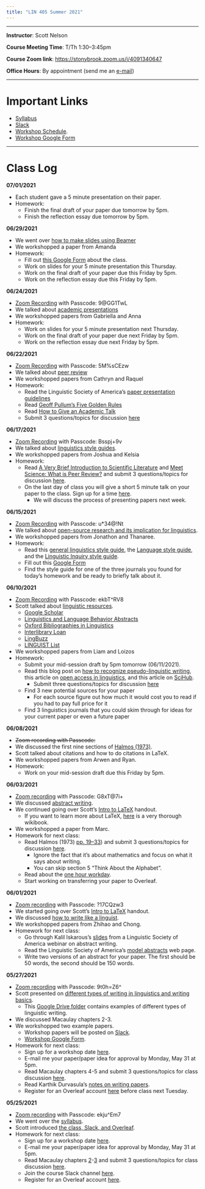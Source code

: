 ```yaml
---
title: "LIN 405 Summer 2021"
---
```

***

**Instructor**: Scott Nelson

**Course Meeting Time**: T/Th 1:30--3:45pm

**Course Zoom link**: [https://stonybrook.zoom.us/j/4091340647](https://stonybrook.zoom.us/j/4091340647)

**Office Hours**: By appointment (send me an [e-mail]((mailto:scott.nelson@stonybrook.edu)))

***

# Important Links

- [Syllabus](LIN405/405SyllabusSummer2021.pdf)
- [Slack](https://join.slack.com/t/lin405-summer2021/shared_invite/zt-qqd78udv-Fc8y8Th1MOU3OqyJ6d19YA)
- [Workshop Schedule](https://docs.google.com/spreadsheets/d/1GefHWT8B8B4UsRAo15WnXeYfpHK9VyYKm7ZJ0uc3y9E/edit?usp=sharing).
- [Workshop Google Form](https://forms.gle/E96cropAgUGcRWuc8)

***

# Class Log

**07/01/2021**

* Each student gave a 5 minute presentation on their paper.
* Homework: 
  + Finish the final draft of your paper due tomorrow by 5pm.
  + Finish the reflection essay due tomorrow by 5pm.

**06/29/2021**

* We went over [how to make slides using Beamer](405/IntroToBeamer.pdf)
* We workshopped a paper from Amanda
* Homework:
  + Fill out [this Google Form](https://forms.gle/iji1og2XHhwHHpWh6) about the class.
  + Work on slides for your 5 minute presentation this Thursday.
  + Work on the final draft of your paper due this Friday by 5pm.
  + Work on the reflection essay due this Friday by 5pm.

**06/24/2021**

* [Zoom Recording](https://stonybrook.zoom.us/rec/share/ffMlo0y2NHJ2ipWUIjLOq6TQZmKQK20RMC4l2JZLJ2d1GoNvvurAWc5IJeBrRX4A.Y6kj5j62EMHBAVHO) with Passcode: 9@GG1TwL
* We talked about [academic presentations](405/Lecture10.pdf)
* We workshopped papers from Gabriella and Anna
* Homework:
  + Work on slides for your 5 minute presentation next Thursday.
  + Work on the final draft of your paper due next Friday by 5pm.
  + Work on the reflection essay due next Friday by 5pm.

**06/22/2021**

* [Zoom Recording](https://stonybrook.zoom.us/rec/share/NlZ6_h0RAYSwtM58-41mdVfWFgya1LgN6asEgc5Z3Gj_m4sz1k31YzQBp4xQT2Sj.l5RwpLg-wAr7IOEd) with Passcode: 5M%sCEzw
* We talked about [peer review](405/Lecture9.pdf)
* We workshopped papers from Cathryn and Raquel
* Homework:
  + Read the Linguistic Society of America's [paper presentation guidelines](https://www.linguisticsociety.org/resource/lsa-paper-guidelines-0)
  + Read [Geoff Pullum's Five Golden Rules](https://people.ucsc.edu/~pullum/goldenrules.html)
  + Read [How to Give an Academic Talk](readings/howtotalk.pdf)
  + Submit 3 questions/topics for discussion [here](https://forms.gle/UXSm5qKcbqsLMPPRA)

**06/17/2021**

* [Zoom Recording](https://stonybrook.zoom.us/rec/share/2082TVoIZJ4n8fpXj4SZIuYrax-YzGh2cX5yBxDgr00_csoT_ZEZKK_8QpUIrOFH.INVH8Z2y9UEV1FB1) with Passcode: Bsspj+9v
* We talked about [linguistics style guides](405/Lecture8.pdf).
* We workshopped papers from Joshua and Kelsia
* Homework:
  + Read [A Very Brief Introduction to Scientific Literature](https://undergraduatesciencelibrarian.org/a-very-brief-introduction-to-the-scientific-literature/) and [Meet Science: What is Peer Review?](https://boingboing.net/2011/04/22/meet-science-what-is.html) and submit 3 questions/topics for discussion [here](https://forms.gle/vRX1UC7tNtFPBtWo6).
  + On the last day of class you will give a short 5 minute talk on your paper to the class. Sign up for a time [here](https://docs.google.com/spreadsheets/d/1yzztMsKVO7RXbankZxPlq_1NoukBj5Ouyfajy_SLCr0/edit?usp=sharing).
    - We will discuss the process of presenting papers next week.

**06/15/2021**

* [Zoom Recording](https://stonybrook.zoom.us/rec/share/kFrBI1eLBxQXEu6fn2RGgyblYV-czfq02hIom0DMiU0sMOKzp5YMPv2rbG9g66eH.-ltzK8Y3fLBTajFL) with Passcode: u*34@!Nt
* We talked about [open-source research and its implication for linguistics](405/Lecture7.pdf).
* We workshopped papers from Jonathon and Thanaree.
* Homework:
  + Read this [general linguistics style guide](readings/GenericStyleRules.pdf), the [Language style guide](readings/LanguageStyleGuide.pdf), and the [Linguistic Inquiry style guide](readings/LinguisticInquiryStyleGuide.pdf).
  + Fill out this [Google Form](https://forms.gle/41r851wgXWFQFBpw6)
  + Find the style guide for one of the three journals you found for today's homework and be ready to briefly talk about it.

**06/10/2021**

* [Zoom Recording](https://stonybrook.zoom.us/rec/share/QwFmuydCty_ykx18dL3r_-H7rNb99nuFAP1UW5EID8T3rIZetLRBwDPu3PAzI5Kq.mPd6LRuVO305S9gp) with Passcode: ekbT^RV8
* Scott talked about [linguistic resources](405/Lecture6.pdf).
  + [Google Scholar](https://scholar.google.com)
  + [Linguistics and Language Behavior Abstracts](https://search.proquest.com/llba)
  + [Oxford Bibliographies in Linguistics](https://www.oxfordbibliographies.com/obo/page/linguistics)
  + [Interlibrary Loan](https://guides.library.stonybrook.edu/c.php?g=35582&p=225909)
  + [LingBuzz](https://lingbuzz.net)
  + [LINGUIST List](https://linguistlist.org)
* We workshopped papers from Liam and Loizos
* Homework:
  + Submit your mid-session draft by 5pm tomorrow (06/11/2021).
  + Read this blog post on [how to recognize pseudo-linguistic writing](readings/PseudoLing.pdf), this article on [open access in linguistics](readings/ElsevierPetition.pdf), and this article on [SciHub](readings/SciHub.pdf).
    - Submit three questions/topics for discussion [here](https://forms.gle/KA1x9kLRTvU5SfZc6)
  + Find 3 new potential sources for your paper
    - For each source figure out how much it would cost you to read if you had to pay full price for it
  + Find 3 linguistics journals that you could skim through for ideas for your current paper or even a future paper

**06/08/2021**

* ~~Zoom recording with Passcode:~~ 
* We discussed the first nine sections of [Halmos (1973)](405/Lecture5.pdf).
* Scott talked about citations and how to do citations in LaTeX.
* We workshopped papers from Arwen and Ryan.
* Homework:
  + Work on your mid-session draft due this Friday by 5pm.

**06/03/2021**

* [Zoom recording](https://stonybrook.zoom.us/rec/share/S-dpQkXEl6hUHrYYqaFUd1o0PDHVVX3UWkBVEHmZz6CJTtCUCC8ghapwMfNfdnjM.PIfd5Cc4IFTmMFXX) with Passcode: G8xT@7i+
* We discussed [abstract writing](405/Lecture4.pdf).
* We continued going over Scott's [Intro to LaTeX](https://www.overleaf.com/read/mwskrrgxdprp) handout.
  + If you want to learn more about LaTeX, [here](https://upload.wikimedia.org/wikipedia/commons/2/2d/LaTeX.pdf) is a very thorough wikibook.
* We workshopped a paper from Marc.
* Homework for next class:
  + Read Halmos (1973) [pp. 19--33](readings/Halmos1973.pdf)) and submit 3 questions/topics for discussion [here](https://forms.gle/8tdFFfGKhH3i2saM6).
    * Ignore the fact that it's about mathematics and focus on what it says about writing.
    * You can skip section 5 "Think About the Alphabet".
  + Read about the [one hour workday](readings/onehourworkday.pdf).
  + Start working on transferring your paper to Overleaf.

**06/01/2021**

* [Zoom recording](https://stonybrook.zoom.us/rec/share/SxlwzkhP_xj3G3vdNU9Mn7WDkFIFmKZ1f6_lEOoxlghmRwYbPEIRCwniKbpoPfM.3b-g4G1pQZ9iIpwj) with Passcode: ?17CQzw3
* We started going over Scott's [Intro to LaTeX](https://www.overleaf.com/read/mwskrrgxdprp) handout.
* We discussed [how to write like a linguist](405/Lecture3.pdf). 
* We workshopped papers from Zhihao and Chong.
* Homework for next class:
  + Go through Kalil Iskarous's [slides](https://www.linguisticsociety.org/sites/default/files/AbstractWriting.pdf) from a Linguistic Society of America webinar on abstract writing.
  + Read the Linguistic Society of America's [model abstracts](https://www.linguisticsociety.org/resource/model-abstracts) web page.
  + Write two versions of an abstract for your paper. The first should be 50 words, the second should be 150 words.

**05/27/2021**

* [Zoom recording](https://stonybrook.zoom.us/rec/share/WN4-J_Z3hk8Zkl9-WrqTtb-4mLGolSl4xtDg-ukfDC7w2KPaqi3qIZp471__4ceg.9zihhfnbHXiUGODg) with Passcode: 9t0h=Z6^
* Scott presented on [different types of writing in linguistics and writing basics](405/Lecture2.pdf).
  + This [Google Drive folder](https://drive.google.com/drive/folders/1Jgk33fLPTeMcgER6EfOJAISvkx7RzDrz?usp=sharing) contains examples of different types of linguistic writing.
* We discussed Macaulay chapters 2-3.
* We workshopped two example papers.
  + Workshop papers will be posted on [Slack](https://join.slack.com/t/lin405-summer2021/shared_invite/zt-qqd78udv-Fc8y8Th1MOU3OqyJ6d19YA).
  + [Workshop Google Form](https://forms.gle/E96cropAgUGcRWuc8).
* Homework for next class:
  + Sign up for a workshop date [here](https://docs.google.com/spreadsheets/d/1GefHWT8B8B4UsRAo15WnXeYfpHK9VyYKm7ZJ0uc3y9E/edit?usp=sharing).
  + E-mail me your paper/paper idea for approval by Monday, May 31 at 5pm.
  + Read Macaulay chapters 4-5 and submit 3 questions/topics for class discussion [here](https://forms.gle/PpFbhN2CYCDHBStQ7).
  + Read Karthik Durvasula's [notes on writing papers](https://karthikdurvasula.gitlab.io/documents/advice/NotesOnWritingPapers.pdf).
  + Register for an Overleaf account [here](https://www.overleaf.com) before class next Tuesday.

**05/25/2021**

* [Zoom recording](https://stonybrook.zoom.us/rec/share/fBUQAss-ggqWO0_ROJvmmeL-EOVyWtlDYO1NJ81z8_p4SSsUJQMyOs1hbOxXYYPg.zb9k34GkxeudXAQE) with Passcode: ekju^Em7
* We went over the [syllabus](405/LIN405SyllabusSummer2021.pdf).
* Scott introduced [the class, Slack, and Overleaf](405/Lecture1.pdf).
* Homework for next class:
  + Sign up for a workshop date [here](https://docs.google.com/spreadsheets/d/1GefHWT8B8B4UsRAo15WnXeYfpHK9VyYKm7ZJ0uc3y9E/edit?usp=sharing).
  + E-mail me your paper/paper idea for approval by Monday, May 31 at 5pm.
  + Read Macaulay chapters [2](readings/Macaulay2011_Ch2.pdf)-[3](readings/Macaulay2011_Ch3.pdf) and submit 3 questions/topics for class discussion [here](https://forms.gle/FSB8pJhRjf4CfS9g9).
  + Join the course Slack channel [here](https://join.slack.com/t/lin405-summer2021/shared_invite/zt-qqd78udv-Fc8y8Th1MOU3OqyJ6d19YA).
  + Register for an Overleaf account [here](https://www.overleaf.com).